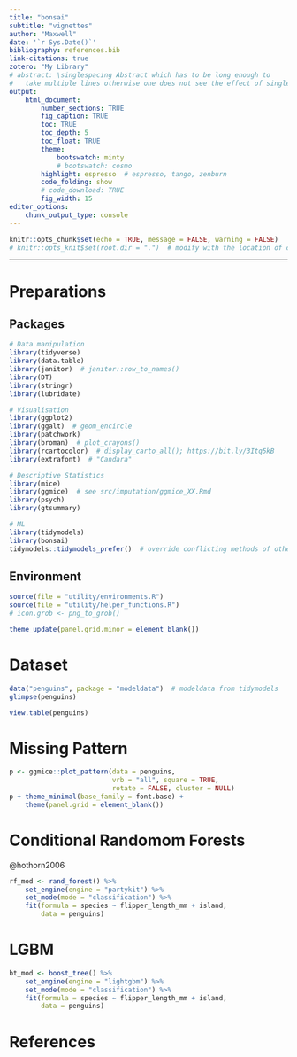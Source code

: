 ```yaml
---
title: "bonsai"
subtitle: "vignettes"
author: "Maxwell"
date: '`r Sys.Date()`'
bibliography: references.bib
link-citations: true
zotero: "My Library"
# abstract: \singlespacing Abstract which has to be long enough to 
#   take multiple lines otherwise one does not see the effect of single-spacing.
output: 
    html_document:
        number_sections: TRUE
        fig_caption: TRUE
        toc: TRUE
        toc_depth: 5
        toc_float: TRUE
        theme:
            bootswatch: minty
            # bootswatch: cosmo
        highlight: espresso  # espresso, tango, zenburn
        code_folding: show
        # code_download: TRUE
        fig_width: 15
editor_options: 
    chunk_output_type: console
---
```


```r
knitr::opts_chunk$set(echo = TRUE, message = FALSE, warning = FALSE)
# knitr::opts_knit$set(root.dir = ".")  # modify with the location of code
```

------------------------------------------------------------------------

# Preparations {.tabset .tabset-fade .tabset-pills}

## Packages

```r
# Data manipulation
library(tidyverse)
library(data.table)
library(janitor)  # janitor::row_to_names()
library(DT)
library(stringr)
library(lubridate)

# Visualisation
library(ggplot2)
library(ggalt)  # geom_encircle
library(patchwork)
library(broman)  # plot_crayons()
library(rcartocolor)  # display_carto_all(); https://bit.ly/3Itq5kB
library(extrafont)  # "Candara"

# Descriptive Statistics
library(mice)
library(ggmice)  # see src/imputation/ggmice_XX.Rmd
library(psych)
library(gtsummary)

# ML
library(tidymodels)
library(bonsai)
tidymodels::tidymodels_prefer()  # override conflicting methods of other pkgs
```

## Environment

```r
source(file = "utility/environments.R")
source(file = "utility/helper_functions.R")
# icon.grob <- png_to_grob()

theme_update(panel.grid.minor = element_blank())
```

# Dataset {.tabset .tabset-fade .tabset-pills}

```r
data("penguins", package = "modeldata")  # modeldata from tidymodels
glimpse(penguins)
```

```r
view.table(penguins)
```

# Missing Pattern

```r
p <- ggmice::plot_pattern(data = penguins, 
                          vrb = "all", square = TRUE, 
                          rotate = FALSE, cluster = NULL)
p + theme_minimal(base_family = font.base) + 
    theme(panel.grid = element_blank())
```

# Conditional Randomom Forests

@hothorn2006

```r
rf_mod <- rand_forest() %>% 
    set_engine(engine = "partykit") %>% 
    set_mode(mode = "classification") %>% 
    fit(formula = species ~ flipper_length_mm + island, 
        data = penguins)
```

# LGBM

```r
bt_mod <- boost_tree() %>% 
    set_engine(engine = "lightgbm") %>% 
    set_mode(mode = "classification") %>% 
    fit(formula = species ~ flipper_length_mm + island, 
        data = penguins)
```

# References
